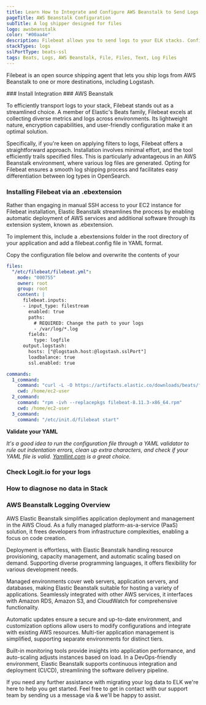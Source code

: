 ```yaml
---
title: Learn How to Integrate and Configure AWS Beanstalk to Send Logs
pageTitle: AWS Beanstalk Configuration
subTitle: A log shipper designed for files
logo: awsbeanstalk
color: "#00aa4e"
description: Filebeat allows you to send logs to your ELK stacks. Configure Filebeat to send logs to Logstash or Elasticsearch.
stackTypes: logs
sslPortType: beats-ssl
tags: Beats, Logs, AWS Beanstalk, File, Files, Text, Log Files
---
```


Filebeat is an open source shipping agent that lets you ship 
logs from AWS Beanstalk to one or more destinations, including Logstash.

<Steps>
  ### Install Integration
  <InstallIntegration/>
  ### AWS Beanstalk

  To efficiently transport logs to your stack, Filebeat stands out as a streamlined choice. A member of Elastic's Beats family, Filebeat 
  excels at collecting diverse metrics and logs across environments. Its lightweight nature, encryption capabilities, and user-friendly 
  configuration make it an optimal solution.

  Specifically, if you're keen on applying filters to logs, Filebeat offers a straightforward approach. Installation involves minimal effort, 
  and the tool efficiently trails specified files. This is particularly advantageous in an AWS Beanstalk environment, where various log files 
  are generated. Opting for Filebeat ensures a smooth log shipping process and facilitates easy differentiation between log types in OpenSearch.

  ### Installing Filebeat via an .ebextension

  Rather than engaging in manual SSH access to your EC2 instance for Filebeat installation, Elastic Beanstalk streamlines the process by enabling 
  automatic deployment of AWS services and additional software through its extension system, known as .ebextension.

  To implement this, include a .ebextensions folder in the root directory of your application and add a filebeat.config file in YAML format.

  Copy the configuration file below and overwrite the contents of your 
        
  ```yaml copy
  files:
    "/etc/filebeat/filebeat.yml":
      mode: "000755"
      owner: root
      group: root
      content: |
        filebeat.inputs:
        - input_type: filestream
          enabled: true
          paths:
            # REQUIRED: Change the path to your logs
            - /var/log/*.log
          fields:
            type: logfile
        output.logstash:
          hosts: ["@logstash.host:@logstash.sslPort"]
          loadbalance: true
          ssl.enabled: true

  commands:
    1_command:
      command: "curl -L -O https://artifacts.elastic.co/downloads/beats/filebeat/filebeat-8.11.3-x86_64.rpm"
      cwd: /home/ec2-user
    2_command:
      command: "rpm -ivh --replacepkgs filebeat-8.11.3-x86_64.rpm"
      cwd: /home/ec2-user
    3_command:
      command: "/etc/init.d/filebeat start"
  ```

  __Validate your YAML__

  _It's a good idea to run the configuration file through a YAML validator to rule out indentation errors, clean up extra characters, and check if 
  your YAML file is valid. [Yamllint.com](https://yamllint.com) is a great choice._

  ### Check Logit.io for your logs

  <LaunchStack utmMedium="logs" utmCampaign="AwsBeanstalk" source="awsbeanstalk" />

  ### How to diagnose no data in Stack

  <DiagnoseNoData />

</Steps>

### AWS Beanstalk Logging Overview

AWS Elastic Beanstalk simplifies application deployment and management in the AWS Cloud. As a fully managed platform-as-a-service (PaaS) solution, 
it frees developers from infrastructure complexities, enabling a focus on code creation.

Deployment is effortless, with Elastic Beanstalk handling resource provisioning, capacity management, and automatic scaling based on demand. 
Supporting diverse programming languages, it offers flexibility for various development needs.

Managed environments cover web servers, application servers, and databases, making Elastic Beanstalk suitable for hosting a variety of applications. 
Seamlessly integrated with other AWS services, it interfaces with Amazon RDS, Amazon S3, and CloudWatch for comprehensive functionality.

Automatic updates ensure a secure and up-to-date environment, and customization options allow users to modify configurations and integrate with 
existing AWS resources. Multi-tier application management is simplified, supporting separate environments for distinct tiers.

Built-in monitoring tools provide insights into application performance, and auto-scaling adjusts instances based on load. In a DevOps-friendly 
environment, Elastic Beanstalk supports continuous integration and deployment (CI/CD), streamlining the software delivery pipeline.

If you need any further assistance with migrating your log data to ELK we're here to help you get started. Feel free to get in contact with our 
support team by sending us a message via <IntercomButton text="live chat" /> & we'll be happy to assist.